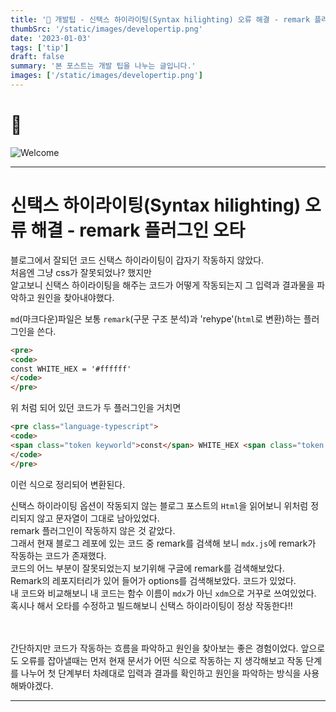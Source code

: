 ```yaml
---
title: '💖 개발팁 - 신택스 하이라이팅(Syntax hilighting) 오류 해결 - remark 플러그인 오타'
thumbSrc: '/static/images/developertip.png'
date: '2023-01-03'
tags: ['tip']
draft: false
summary: '본 포스트는 개발 팁을 나누는 글입니다.'
images: ['/static/images/developertip.png']
---
```


# 📌

![Welcome](/static/images/developertip.png)

---

# 신택스 하이라이팅(Syntax hilighting) 오류 해결 - remark 플러그인 오타

블로그에서 잘되던 코드 신택스 하이라이팅이 갑자기 작동하지 않았다. <br/>
처음엔 그냥 css가 잘못되었나? 했지만 <br/>
알고보니 신택스 하이라이팅을 해주는 코드가 어떻게 작동되는지 그 입력과 결과물을 파악하고 원인을 찾아내야했다.<br/>

`md`(마크다운)파일은 보통 `remark`(구문 구조 분석)과 'rehype'(`html`로 변환)하는 플러그인을 쓴다.<br/>

```html
<pre>
<code>
const WHITE_HEX = '#ffffff'
</code>
</pre>
```

위 처럼 되어 있던 코드가 두 플러그인을 거치면

```html
<pre class="language-typescript">
<code>
<span class="token keyworld">const</span> WHITE_HEX <span class="token operator">=</span> <span class="token string">'#ffffff'</span>
</code>
</pre>
```

이런 식으로 정리되어 변환된다.

신택스 하이라이팅 옵션이 작동되지 않는 블로그 포스트의 `Html`을 읽어보니 위처럼 정리되지 않고 문자열이 그대로 남아있었다.<br/>
remark 플러그인이 작동하지 않은 것 같았다.<br/>
그래서 현재 블로그 레포에 있는 코드 중 remark를 검색해 보니 `mdx.js`에 remark가 작동하는 코드가 존재했다.<br/>
코드의 어느 부분이 잘못되었는지 보기위해 구글에 remark를 검색해보았다.<br/>
Remark의 레포지터리가 있어 들어가 options를 검색해보았다. 코드가 있었다.<br/>
내 코드와 비교해보니 내 코드는 함수 이름이 `mdx`가 아닌 `xdm`으로 거꾸로 쓰여있었다.<br/>
혹시나 해서 오타를 수정하고 빌드해보니 신택스 하이라이팅이 정상 작동한다!!<br/><br/><br/>

간단하지만 코드가 작동하는 흐름을 파악하고 원인을 찾아보는 좋은 경험이었다. 앞으로도 오류를 잡아낼때는 먼저 현재 문서가 어떤 식으로 작동하는 지 생각해보고 작동 단계를 나누어 첫 단계부터 차례대로 입력과 결과를 확인하고 원인을 파악하는 방식을 사용해봐야겠다.

---
